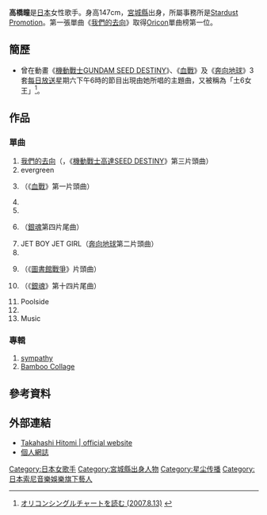 {{BLPsources|time=2021-10-14T10:15:46+00:00}}
{{藝人
|姓名 = 高橋瞳
|類型 = 女歌手
|圖片 = <!--建議使用自由版權圖像-->
|圖片尺寸 = 
|圖片簡介 = 
|本名 = 
|外文名 = 高橋 瞳 (たかはし ひとみ)
|外文 = ja
|羅馬拼音 = Takahashi Hitomi
|英文名 = Hitomi Takahashi
|暱稱 = 
|其他藝名 = 
|國籍 = {{JPN}}
|民族 = 
|籍貫 = 
|出生日期 = {{Birth date and age|1989|4|8}}
|出生地點 = {{JPN}}[[宮城縣|宮城縣]][[鹽竈市|鹽竈市]]
|逝世日期 = 
|逝世地點 = 
|職業 = [[歌手|歌手]]
|語言 = [[日語|日語]]
|音樂類型 = [[日本流行音樂|日本流行音樂]]
|演奏樂器 = 人聲
|出道地點 = {{JPN}}
|出道日期 = 2005年
|唱片公司 = [[Sony_Music_Records|gr8! records]]（2005年 - 2011年）
|經紀公司 = [[星塵傳播|星塵傳播]]（2005年 - 2012年）
|網站 = 
|相關團體 = Wuja Bin Bin
}}

'''高橋瞳'''{{BD|1989年|4月8日|catIdx=Takahashi Hitomi}}是[[日本|日本]]女性歌手。身高147cm，[[宮城縣|宮城縣]]出身，所屬事務所是[[Stardust_Promotion|Stardust Promotion]]。第一張單曲《[[我們的去向|我們的去向]]》取得[[Oricon|Oricon]]單曲榜第一位。

== 簡歷 ==
* 曾在動畫《[[機動戰士GUNDAM_SEED_DESTINY|機動戰士GUNDAM SEED DESTINY]]》、《[[血戰|血戰]]》及《[[奔向地球|奔向地球]]》3套[[每日放送|每日放送]]星期六下午6時的節目出現由她所唱的主題曲，又被稱為「土6女王」<ref>[http://homepage3.nifty.com/kt1980/chart/single/20070813.html オリコンシングルチャートを読む (2007.8.13)] {{webarchive|url=https://web.archive.org/web/20071018070837/http://homepage3.nifty.com/kt1980/chart/single/20070813.html |date=2007-10-18 }}</ref>。

== 作品 ==
=== 單曲 ===
#[[我們的去向|我們的去向]]（{{lang|ja|僕たちの行方}}，《[[機動戰士高達SEED_DESTINY|機動戰士高達SEED DESTINY]]》第三片頭曲）
#evergreen
#{{lang|ja|青空のナミダ}}（《[[血戰|血戰]]》第一片頭曲）
#{{lang|ja|コミュニケイション}}
#{{lang|ja|コ・モ・レ・ビ}}
#{{lang|ja|キャンディ・ライン}}（[[銀魂_(動畫)|銀魂]]第四片尾曲）
#JET BOY JET GIRL（[[奔向地球|奔向地球]]第二片頭曲）
#{{lang|ja|強くなれ}}
#{{lang|ja|あたしの街、明日の街}}（《[[圖書館戰爭|圖書館戰爭]]》片頭曲）
#{{lang|ja|ウォーアイニー}}（《[[銀魂_(動畫)|銀魂]]》第十四片尾曲）
#Poolside
#{{lang|ja|恋するピエロッティ}}
#Music

=== 專輯 ===
#[[sympathy|sympathy]]
#[[Bamboo_Collage|Bamboo Collage]]

== 參考資料 ==
{{Reflist}}

== 外部連結 ==
* [http://www.takahashihitomi.com/ Takahashi Hitomi | official website] {{Wayback|url=http://www.takahashihitomi.com/ |date=20080105171256 }}
* [https://web.archive.org/web/20071215155013/http://playlog.jp/takahashihitomi/blog/ 個人網誌]

{{Authority control}}
{{DEFAULTSORT:Takahashi Hitomi}}
[[Category:日本女歌手|Category:日本女歌手]]
[[Category:宮城縣出身人物|Category:宮城縣出身人物]]
[[Category:星尘传播|Category:星尘传播]]
[[Category:日本索尼音樂娛樂旗下藝人|Category:日本索尼音樂娛樂旗下藝人]]